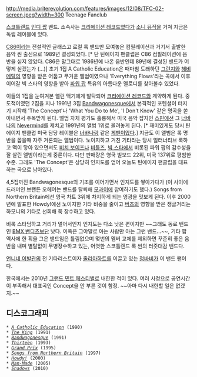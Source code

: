 http://media.briterevolution.com/features/images/12/08/TFC-02-screen.jpeg?width=300
Teenage Fanclub

[[스코틀랜드]] [[인디 팝]] 밴드. 소속사는 [[크리에이션 레코드]]였다가 [[소니 뮤직]]을 거쳐 지금은 독립 레이블에 있다.

[[C86]]이라는 전설적인 글래스고 로컬 록 밴드만 모여놓은 컴필레이션과 거기서 출발한 음악 씬 출신으로 1989년 결성되었다. [* 단 틴에이지 팬클럽은 C86 컴필레이션에 음반을 싣지 않았다. C86은 말그대로 1986년에 나온 음반인데 89년에 결성된 밴드가 어떻게 싣겠는가 (...)] 초기 1집 A Catholic Education은 때마침 도래하던 [[그런지]]와 [[헤비 메탈]]의 영향을 받은 어둡고 무거운 앨범이였으나 'Everything Flows'라는 곡에서 이후 이어갈 빅 스타의 영향을 받아 [[파워 팝]] 특유의 아름다운 멜로디를 찾아볼수 있었다.

이들의 1집을 눈여겨본 앨런 맥기에게 발탁되어 [[크리에이션 레코드]]와 계약하게 된다. 중도적이였던 2집을 지나 1991년 3집 [[Bandwagonesque]]에서 본격적인 포텐셜이 터지기 시작해 'The Concept'나 'What You Do to Me', 'I Don't Know' 같은 명곡을 쏟아내면서 주목받게 된다. 앨범 자체 평가도 훌륭해서 미국 음악 잡지인 [[스핀]]에선 그 [[너바나]]의 [[Nevermind]]를 제치고 1991년의 앨범 1위로 올려놓게 된다. [* 재미있게도 당시 틴에이지 팬클럽 미국 담당 레이블은 [[너바나]]랑 같은 [[게펜]]이였다.] 지금도 이 앨범은 록 명반을 꼽을때 자주 거론되는 앨범이다. 노이지하고 거친 기타라는 당시 얼터너티브 록하고 맥이 닿아 있으면서도 [[비치 보이즈]]나 [[비틀즈]], [[빅 스타]]에서 비롯된 파워 팝의 감수성을 잘 살린 앨범이라는게 중론이다. 다만 판매량은 영국 빌보드 22위, 미국 137위로 평범한 수준. 그래도 'The Concept'은 상당히 인지도를 얻어 오늘도 틴에이지 팬클럽을 대표하는 곡으로 남아있다.

4,5집까진 Bandwagonesque의 기조를 이어가면서 인지도를 쌓아가다가 (이 사이에 드러머인 브랜든 오헤어는 밴드를 탈퇴해 [[모과이]]에 참여하기도 했다.) Songs from Northern Britain에선 영국 차트 3위에 차지하게 되는 영광을 맛보게 된다. 이후 2000년에 발표한 Howdy!에선 노이지한 기타 비중을 줄이고 [[버즈 (미국의 밴드)|버즈]]의 영향을 받은 쟁글거리는 하모니의 기타로 선회해 쭉 장수하고 있다.

비록 스타덤하고 거리가 멀어서인지 인지도는 다소 낮은 편이지만 ~~그래도 동료 밴드인 [[BMX 밴디츠]]보단 낫다. 이쪽은 그야말로 아는 사람만 아는 그런 밴드...~~, 기타 팝 역사에 한 획을 그은 밴드임은 틀림없으며 몇번의 멤버 교체를 제외하면 꾸준히 좋은 음반을 내며 별탈없이 무병장수하고 있는, 어엿한 스코틀랜드 록 씬의 터줏대감 밴드다. 

[[언니네 이발관]]의 전 기타리스트이자 [[줄리아하트]]를 이끌고 있는 [[정바비]]가 이 밴드 팬이다.

한국에서는 2010년 [[그랜드 민트 페스티벌]]로 내한한 적이 있다. 여러 사정으로 공연시간이 부족해서 대표곡인 Concept을 안 부른 것이 함정. ~~아마 다시 내한할 일은 없겠지.~~

== 디스코그래피 ==
 * ''[[A Catholic Education]]'' (1990)
 * ''[[The King (album)|The King]]'' (1991)
 * ''[[Bandwagonesque]]'' (1991)
 * ''[[Thirteen]]'' (1993)
 * ''[[Grand Prix (album)|Grand Prix]]'' (1995)
 * ''[[Songs from Northern Britain]]'' (1997)
 * ''[[Howdy!]]'' (2000)
 * ''[[Man-Made]]'' (2005)
 * ''[[Shadows]]'' (2010) 
